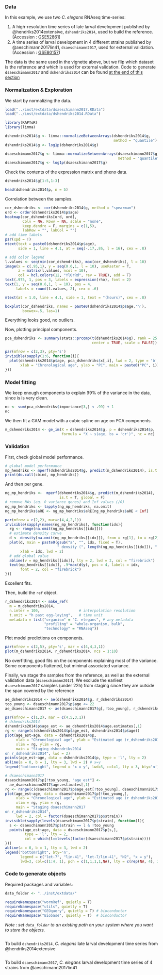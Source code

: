 
### Data

In this example, we use two *C. elegans* RNAseq time-series:

 1. A high-resolution time series of late larval development published by @hendriks2014extensive, `dshendriks2014`, used to build the reference. (Accession : [GSE52861](https://www.ncbi.nlm.nih.gov/geo/query/acc.cgi?acc=GSE52861))
 1. A time series of larval development in 4 different strains published by @aeschimann2017lin41, `dsaeschimann2017`, used for external validation. (Accession : [GSE80157](https://www.ncbi.nlm.nih.gov/geo/query/acc.cgi?acc=GSE80157))

The data is the same used in the vignette above, but we flip which dataset is the reference and which is used for external validation. Code to generate `dsaeschimann2017` and `dshendriks2014` can be found [at the end of this section](#code-to-generate-objects)



### Normalization & Exploration

We start by normalizing the data.  
```r
load("../inst/extdata/dsaeschimann2017.RData")
load("../inst/extdata/dshendriks2014.RData")
```

```r
library(RAPToR)
library(limma)

dshendriks2014$g <- limma::normalizeBetweenArrays(dshendriks2014$g, 
                                                  method = "quantile")
dshendriks2014$g <- log1p(dshendriks2014$g)

dsaeschimann2017$g <- limma::normalizeBetweenArrays(dsaeschimann2017$g, 
                                                    method = "quantile")
dsaeschimann2017$g <- log1p(dsaeschimann2017$g)
```

Check the contents of the expression matrix and pheno data.
```r
dshendriks2014$g[1:5,1:3]

head(dshendriks2014$p, n = 5)
```

Correlation between the samples.
```r
cor_dshendriks <- cor(dshendriks2014$g, method = "spearman")
ord <- order(dshendriks2014$p$age)
heatmap(cor_dshendriks[ord, ord], 
        Colv = NA, Rowv = NA, scale = "none", 
        keep.dendro = F, margins = c(1,5),
        labRow = "", labCol = "")
# add time labels
par(xpd = T)
mtext(text = paste0(dshendriks2014$p$age), 
      side = 1, line = 4.1, at = seq(-.17,.86, l = 16), cex = .8)

# add color legend
l.values <- seq(min(cor_dshendriks), max(cor_dshendriks), l = 10)
image(x = c(.95,1), y = seq(0.6,1, l = 10), useRaster = T,
      z = matrix(l.values, ncol = 10),
      col = hcl.colors(12, "YlOrRd", rev = TRUE), add = T)
text(.975, 1, pos = 3, labels = expression(rho), font = 2)
text(1, y = seq(0.6,1, l = 10), pos = 4, 
     labels = round(l.values, 2), cex = .6)

mtext(at = 1.0, line = 4.1, side = 1, text = "(hours)", cex = .8)
```

```r
boxplot(cor_dshendriks, names = paste0(dshendriks2014$p$age,'h'), 
        boxwex=.5, las=1)
```
Everything looks good, no outliers. 


Now, plotting principal components.

```r
pca_dshendriks <- summary(stats::prcomp(t(dshendriks2014$g), rank = 25,
                                        center = TRUE, scale = FALSE))
```

```r
par(mfrow = c(2,3), pty='s')
invisible(sapply(1:6, function(i){
  plot(dshendriks2014$p$age, pca_dshendriks$x[,i], lwd = 2, type = 'b',
       xlab = "Chronological age", ylab = "PC", main = paste0("PC", i))
}))
```


### Model fitting

We keep enough components to explain $99\%$ of the variance in the data, since is is very clean.
```r
nc <- sum(pca_dshendriks$importance[3,] < .99) + 1
nc
```

We then fit a GAM model with a cubic spline on age on PCA components.
```r
m_dshendriks2014 <- ge_im(X = dshendriks2014$g, p = dshendriks2014$p, 
                          formula = "X ~ s(age, bs = 'cr')", nc = nc)
```


### Validation

First, check global model performance.
```r
# global model performance
mp_hendriks <- mperf(dshendriks2014$g, predict(m_dshendriks2014), is.t = T)
print(do.call(cbind, mp_hendriks))
```

And then per gene.
```r
ng_mp_hendriks <-  mperf(dshendriks2014$g, predict(m_dshendriks2014), 
                         is.t = T, global = F)
# remove NAs (eg. 0 variance genes) and Inf values (/0)
ng_mp_hendriks <- lapply(ng_mp_hendriks, na.omit)
ng_mp_hendriks$aRE <- ng_mp_hendriks$aRE[ng_mp_hendriks$aRE < Inf] 
```


```r
par(mfrow = c(2,2), mar=c(4,4,2,1))
invisible(sapply(names(ng_mp_hendriks), function(idx){
  rg <- range(na.omit(ng_mp_hendriks[[idx]]))
  # estimate density curve
  d <- density(na.omit(ng_mp_hendriks[[idx]]), from = rg[1], to = rg[2])
  plot(d, main = paste0(gsub("a", "", idx, fixed = T), 
                        " density (", length(ng_mp_hendriks[[idx]]), " genes)"), 
       xlab = idx, lwd = 2)
  # add global value
  abline(v = mp_hendriks[[idx]], lty = 2, lwd = 2, col = "firebrick")
  text(mp_hendriks[[idx]], .9*max(d$y), pos = 4, labels = idx, 
       font = 2, col = "firebrick")
}))
```

Excellent fits.


Then, build the `ref` object.
```r
r_dshendriks2014 <- make_ref(
  m = m_dshendriks2014,
  n.inter = 100,                  # interpolation resolution
  t.unit = "h past egg-laying",   # time unit
  metadata = list("organism" = "C. elegans", # any metadata
                  "profiling" = "whole-organism, bulk",
                  "technology" = "RNAseq")) 
```

Plot model predictions on components.
```r
par(mfrow = c(2,5), pty='s', mar = c(4,4,3,1))
plot(m_dshendriks2014, r_dshendriks2014, ncs = 1:10)
```
No overfitting, good fits on the components explaining most of the variance. Some components flattened, but minimal associated variance.




Finally, we stage the samples from the reference, as well as the external validation data (`dsaeschimann2017`). 
We exclude the earliest `dsaeschimann2017` samples (under 22h) from staging since they are outside the span covered by the reference
```r
ae_dshendriks2014 <- ae(dshendriks2014$g, r_dshendriks2014)
too_young <- dsaeschimann2017$p$age <= 22
ae_dsaeschimann2017 <- ae(dsaeschimann2017$g[,!too_young], r_dshendriks2014)
```


```r
par(mfrow = c(1,2), mar = c(4,5,3,1))
# dshendriks2014
dshendriks2014$p$age_est <- ae_dshendriks2014$age.estimates[,1]
rg <- range(c(dshendriks2014$p$age_est, dshendriks2014$p$age))
plot(age_est~age, data = dshendriks2014$p, 
     xlab = "Chronological age", ylab = "Estimated age (r_dshendriks2014)", 
     xlim = rg, ylim = rg,
     main = "Staging dshendriks2014 
on r_dshendriks2014", lwd = 2)
points(age_est~age, data = dshendriks2014$p, type = 'l', lty = 2)
abline(a = 0, b = 1, lty = 3, lwd = 2) # x=y
legend("bottomright", legend = "x = y", lwd=3, col=1, lty = 3, bty='n')

# dsaeschimann2017
dsaeschimann2017$p[!too_young, "age_est"] <- 
  ae_dsaeschimann2017$age.estimates[,1]
rg <- range(c(dsaeschimann2017$p$age_est[!too_young], dsaeschimann2017$p$age[!too_young]))
plot(age_est~age, data = dsaeschimann2017$p[!too_young,], 
     xlab = "Chronological age", ylab = "Estimated age (r_dshendriks2014)", 
     xlim = rg, ylim = rg,
     main = "Staging dsaeschimann2017 
on r_dshendriks2014", 
     lwd = 2, col = factor(dsaeschimann2017$p$strain))
invisible(sapply(levels(dsaeschimann2017$p$strain), function(l){
  s <- dsaeschimann2017$p$strain == l & !too_young
  points(age_est~age, data = dsaeschimann2017$p[s,], 
         type = 'l', lty = 2, 
         col = which(l==levels(factor(dsaeschimann2017$p$strain))))
}))
abline(a = 0, b = 1, lty = 3, lwd = 2)
legend("bottomright", bty='n',
       legend = c("let-7", "lin-41", "let-7/lin-41", "N2", "x = y"), 
       lwd=3, col=c(1:4, 1), pch = c(1,1,1,1,NA), lty = c(rep(NA, 4), 3))
```



### Code to generate objects

Required packages and variables:
```r
data_folder <- "../inst/extdata/"

requireNamespace("wormRef", quietly = T)
requireNamespace("utils", quietly = T)
requireNamespace("GEOquery", quietly = T) # bioconductor
requireNamespace("Biobase", quietly = T)  # bioconductor
```

*Note : set `data_folder` to an existing path on your system where you want to store the objects.*

```r
```

To build `dshendriks2014`, *C. elegans* late larval development time series from @hendriks2014extensive
```r
```

To build `dsaeschimann2017`, *C. elegans* larval development time series of 4 strains from @aeschimann2017lin41
```r
```

